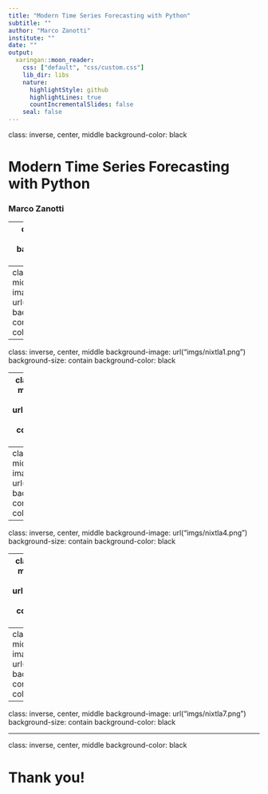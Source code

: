 ```yaml
---
title: "Modern Time Series Forecasting with Python"
subtitle: ""
author: "Marco Zanotti"
institute: ""
date: ""
output:
  xaringan::moon_reader:
    css: ["default", "css/custom.css"]
    lib_dir: libs
    nature:
      highlightStyle: github
      highlightLines: true
      countIncrementalSlides: false
    seal: false
---
```


class: inverse, center, middle 
background-color: black

# Modern Time Series Forecasting with Python

### Marco Zanotti

---
class: separator, right, middle
background-color: black

# Nixtla
<!-- Separator -->

---
class: inverse, center, middle 
background-image: url("imgs/mod1.png") 
background-size: contain 
background-color: black

---
class: inverse, center, middle 
background-image: url("imgs/nixtla1.png") 
background-size: contain 
background-color: black

---
class: inverse, center, middle
background-image: url("imgs/nixtla2.png")
background-size: contain 
background-color: black

---
class: inverse, center, middle
background-image: url("imgs/nixtla3.png")
background-size: contain 
background-color: black

---
class: inverse, center, middle
background-image: url("imgs/nixtla4.png")
background-size: contain 
background-color: black

---
class: inverse, center, middle
background-image: url("imgs/nixtla5.png")
background-size: contain 
background-color: black

---
class: inverse, center, middle
background-image: url("imgs/nixtla6.png")
background-size: contain 
background-color: black

---
class: inverse, center, middle
background-image: url("imgs/nixtla7.png")
background-size: contain 
background-color: black

---
class: inverse, center, middle 
background-color: black

# Thank you!
<!-- Separator -->